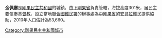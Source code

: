 '''金佩塞'''是[[剛果民主共和國|剛果民主共和國]]的城鎮，由[[下剛果省|下剛果省]]負責管轄，海拔高度301米，居民主要信奉[[基督教|基督教]]，設立當地[[聯合國難民署|聯合國難民署]]的辦事處為[[中剛果省|中剛果省]]的[[安哥拉|安哥拉]]難民提供協助，2010年人口估計為53,660。

{{coord|05|33|00|S|14|26|00|E|display=title}}

[[Category:剛果民主共和國城市|Category:剛果民主共和國城市]]

{{DRCongo-stub}}